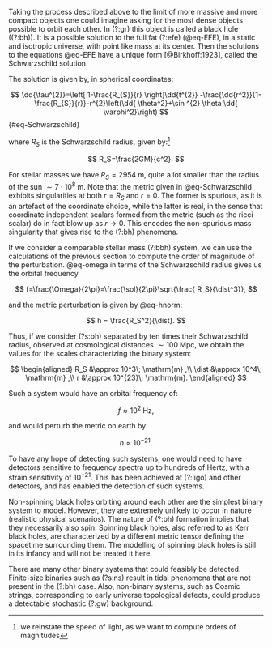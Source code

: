 

Taking the process described above to the limit of more massive and more compact objects one could imagine asking for the most dense objects possible to orbit each other. In (?:gr)  this object is called a black hole ((?:bh)). It is a possible solution to the full fat (?:efe) (@eq-EFE), in a static and isotropic universe, with point like mass at its center. Then the solutions to the equations @eq-EFE have a unique form [@Birkhoff:1923], called the Schwarzschild solution. 

The solution is given by, in spherical coordinates:  


$$
\dd{\tau^{2}}=\left[
    1-\frac{R_{S}}{r}
    \right]\dd{t^{2}}
-\frac{\dd{r^2}}{1-\frac{R_{S}}{r}}-r^{2}\left(\dd{ \theta^2}+\sin ^{2} \theta \dd{ \varphi^2}\right)
$$ {#eq-Schwarzschild}


where $R_S$ is the Schwarzschild radius, given by:^[we reinstate the speed of light, as we want to compute orders of magnitudes]

$$
R_S=\frac{2GM}{c^2}.
$$
 
For stellar masses we have $R_S=2954\; \mathrm{m}$, quite a lot smaller than the radius of the sun $\sim 7\cdot10^8\; \mathrm{m}$. Note that the metric given in @eq-Schwarzschild exhibits singularities at both $r=R_S$ and $r=0$. The former is spurious, as it is an artefact of the coordinate choice, while the latter is real, in the sense that coordinate independent scalars formed from the metric (such as the ricci scalar) do in fact blow up as $r\to0$. This encodes the non-spurious mass singularity that gives rise to the (?:bh) phenomena.

If we consider a comparable stellar mass (?:bbh) system, we can use the calculations of the previous section to compute the order of magnitude of the perturbation. @eq-omega in terms of the Schwarzschild radius gives us the orbital frequency

$$
f=\frac{\Omega}{2\pi}=\frac{\sol}{2\pi}\sqrt{\frac{ R_S}{\dist^3}},
$$

and the metric perturbation is given by @eq-hnorm:

$$
h = \frac{R_S^2}{\dist}.
$$


Thus, if we consider (?s:bh)  separated by ten times their Schwarzschild radius, observed at cosmological distances $\sim 100 \;\mathrm{Mpc}$, we obtain the values for the scales characterizing the binary system:

$$
\begin{aligned}
R_S &\approx 10^3\; \mathrm{m} ,\\
\dist &\approx 10^4\; \mathrm{m} ,\\ 
r &\approx 10^{23}\; \mathrm{m}.
\end{aligned}
$$

Such a system would have an orbital frequency of:

$$
f\approx 10^{2}\; \mathrm{Hz},
$$

and would perturb the metric on earth by:

$$
h\approx 10^{-21}.
$$

To have any hope of detecting such systems, one would need to have detectors sensitive to frequency spectra up to hundreds of Hertz, with a strain sensitivity of $10^{-21}$. This has been achieved at (?:ligo) and other detectors, and has enabled the detection of such systems. 


Non-spinning black holes orbiting around each other are the simplest binary system to model. However, they are extremely unlikely to occur in nature (realistic physical scenarios). The nature of (?:bh) formation implies that they necessarily also spin. Spinning black holes, also referred to as Kerr black holes, are characterized by a different metric tensor defining the spacetime surrounding them. The modelling of spinning black holes is still in its infancy and will not be treated it here.

 There are many other binary systems that could feasibly be detected. Finite-size binaries such as (?s:ns) result in tidal phenomena that are not present in the (?:bh)  case. Also, non-binary systems, such as Cosmic strings, corresponding to early universe topological defects, could produce a detectable stochastic (?:gw) background.